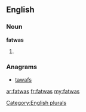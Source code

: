 ==English==

===Noun===
'''fatwas'''

# {{plural of|[[fatwa]]}}

===Anagrams===
* [[tawafs#English|tawafs]]

[[Category:English plurals]]

[[ar:fatwas]]
[[fr:fatwas]]
[[my:fatwas]]